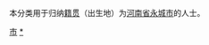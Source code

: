 {{Catnav|頁面分類|各種主題的頁面分類|依中国各省来作的分类|各地中国人|河南人|商丘人}}
{{Catnav|頁面分類|人物|各國人物|中国人|各地中国人|河南人|商丘人}}

本分类用于归纳[[籍贯|籍贯]]（出生地）为[[河南省|河南省]][[永城市|永城市]]的人士。

[[Category:商丘人|市]]
[[Category:永城市|*]]